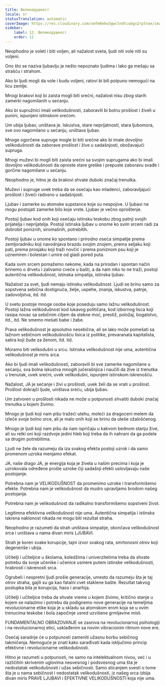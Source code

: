 ```yaml
---
title: Великодушност
locale: sr
statusTranslation: automatic
coverImage: https://res.cloudinary.com/xmfm6mhw3gwctndtcubgx2rptnae/image/upload/v1740337243/small_cover_educacion_fundamental_a051170f1c.webp
sidebar:
    label: 12. Великодушност
    order: 12
---
```

Neophodno je voleti i biti voljen, ali nažalost sveta, ljudi niti vole niti su voljeni.

Ono što se naziva ljubavlju je nešto nepoznato ljudima i lako ga mešaju sa strašću i strahom.

Ako bi ljudi mogli da vole i budu voljeni, ratovi bi bili potpuno nemogući na licu zemlje.

Mnogi brakovi koji bi zaista mogli biti srećni, nažalost nisu zbog starih zamerki nagomilanih u sećanju.

Ako bi supružnici imali velikodušnosti, zaboravili bi bolnu prošlost i živeli u punini, ispunjeni istinskom srećom.

Um ubija ljubav, uništava je. Iskustva, stare neprijatnosti, stara ljubomora, sve ovo nagomilano u sećanju, uništava ljubav.

Mnoge ogorčene supruge mogle bi biti srećne ako bi imale dovoljno velikodušnosti da zaborave prošlost i žive u sadašnjosti, obožavajući supruga.

Mnogi muževi bi mogli biti zaista srećni sa svojim suprugama ako bi imali dovoljno velikodušnosti da oproste stare greške i prepuste zaboravu svađe i gorčine nagomilane u sećanju.

Neophodno je, hitno je da brakovi shvate duboki značaj trenutka.

Muževi i supruge uvek treba da se osećaju kao mladenci, zaboravljajući prošlost i živeći radosno u sadašnjosti.

Ljubav i zamerke su atomske supstance koje su nespojive. U ljubavi ne mogu postojati zamerke bilo koje vrste. Ljubav je večno oproštenje.

Postoji ljubav kod onih koji osećaju istinsku teskobu zbog patnji svojih prijatelja i neprijatelja. Postoji istinska ljubav u onome ko svim srcem radi za dobrobit poniznih, siromašnih, potrebitih.

Postoji ljubav u onome ko spontano i prirodno oseća simpatije prema zemljoradniku koji navodnjava brazdu svojim znojem, prema seljaku koji pati, prema prosjaku koji traži novčić i prema poniznom psu koji je uznemiren i bolestan i umire od gladi pored puta.

Kada svim srcem pomažemo nekome, kada na prirodan i spontan način brinemo o drvetu i zalivamo cveće u bašti, a da nam niko to ne traži, postoji autentična velikodušnost, istinska simpatija, istinska ljubav.

Nažalost za svet, ljudi nemaju istinsku velikodušnost. Ljudi se brinu samo za sopstvena sebična dostignuća, želje, uspehe, znanja, iskustva, patnje, zadovoljstva, itd. itd.

U svetu postoje mnoge osobe koje poseduju samo lažnu velikodušnost. Postoji lažna velikodušnost kod lukavog političara, kod izbornog lisca koji rasipa novac sa sebičnim ciljem da stekne moć, prestiž, položaj, bogatstvo, itd., itd. Ne smemo mešati babe i žabe.

Prava velikodušnost je apsolutno nesebična, ali se lako može pomešati sa lažnom sebičnom velikodušnošću lisica iz politike, prevaranata kapitalista, satira koji žude za ženom, itd. itd.

Moramo biti velikodušni u srcu. Istinska velikodušnost nije uma, autentična velikodušnost je miris srca.

Ako bi ljudi imali velikodušnosti, zaboravili bi sve zamerke nagomilane u sećanju, sva bolna iskustva mnogih jučerašnjica i naučili da žive iz trenutka u trenutak, uvek srećni, uvek velikodušni, ispunjeni istinskom iskrenošću.

Nažalost, JA je sećanje i živi u prošlosti, uvek želi da se vrati u prošlost. Prošlost dokrajči ljude, uništava sreću, ubija ljubav.

Um zatvoren u prošlosti nikada ne može u potpunosti shvatiti duboki značaj trenutka u kojem živimo.

Mnogo je ljudi koji nam pišu tražeći utehu, moleći za dragoceni melem da izleče svoje bolno srce, ali je malo onih koji se brinu da uteše ožalošćenog.

Mnogo je ljudi koji nam pišu da nam ispričaju u kakvom bednom stanju žive, ali su retki oni koji razdvoje jedini hleb koji treba da ih nahrani da ga podele sa drugim potrebitima.

Ljudi ne žele da razumeju da iza svakog efekta postoji uzrok i da samo promenom uzroka menjamo efekat.

JA, naše drago JA, je energija koja je živela u našim precima i koja je uzrokovala određene prošle uzroke čiji sadašnji efekti uslovljavaju naše postojanje.

Potrebna nam je VELIKODUŠNOST da promenimo uzroke i transformišemo efekte. Potrebna nam je velikodušnost da mudro upravljamo brodom našeg postojanja.

Potrebna nam je velikodušnost da radikalno transformišemo sopstveni život.

Legitimna efektivna velikodušnost nije uma. Autentična simpatija i istinska iskrena naklonost nikada ne mogu biti rezultat straha.

Neophodno je razumeti da strah uništava simpatije, okončava velikodušnost srca i uništava u nama divan miris LJUBAVI.

Strah je koren svake korupcije, tajni izvor svakog rata, smrtonosni otrov koji degeneriše i ubija.

Učitelji i učiteljice u školama, koledžima i univerzitetima treba da shvate potrebu da svoje učenike i učenice usmere putem istinske velikodušnosti, hrabrosti i iskrenosti srca.

Ogrubeli i nespretni ljudi prošle generacije, umesto da razumeju šta je taj otrov straha, gajili su ga kao fatalni cvet staklene bašte. Rezultat takvog postupka bila je korupcija, haos i anarhija.

Učitelji i učiteljice treba da shvate vreme u kojem živimo, kritično stanje u kojem se nalazimo i potrebu da podignemo nove generacije na temeljima revolucionarne etike koja je u skladu sa atomskom erom koja se u ovim trenucima teskobe i bola započinje usred uzvišene grmljavine misli.

FUNDAMENTALNO OBRAZOVANJE se zasniva na revolucionarnoj psihologiji i na revolucionarnoj etici, usklađenim sa novim vibracionim ritmom nove ere.

Osećaj saradnje će u potpunosti zameniti užasnu borbu sebičnog takmičenja. Nemoguće je znati kako sarađivati kada isključimo princip efektivne i revolucionarne velikodušnosti.

Hitno je razumeti u potpunosti, ne samo na intelektualnom nivou, već i u različitim skrivenim uglovima nesvesnog i podsvesnog uma šta je nedostatak velikodušnosti i užas sebičnosti. Samo sticanjem svesti o tome šta je u nama sebičnost i nedostatak velikodušnosti, iz našeg srca izbija divan miris PRAVE LJUBAVI i EFEKTIVNE VELIKODUŠNOSTI koja nije uma.

